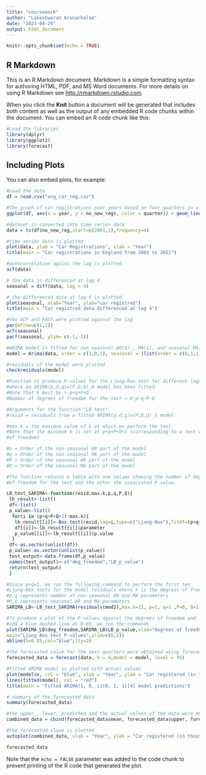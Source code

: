 ---
title: "coursework"
author: "Lokeshwaran Arunachalam"
date: "2023-04-29"
output: html_document
---

```{r setup, include=FALSE}
knitr::opts_chunk$set(echo = TRUE)
```

## R Markdown

This is an R Markdown document. Markdown is a simple formatting syntax for authoring HTML, PDF, and MS Word documents. For more details on using R Markdown see <http://rmarkdown.rstudio.com>.

When you click the **Knit** button a document will be generated that includes both content as well as the output of any embedded R code chunks within the document. You can embed an R code chunk like this:

```{r cars}
#Load the libraries 
library(dplyr)
library(ggplot2)
library(forecast)
```

## Including Plots

You can also embed plots, for example:

```{r pressure, echo=FALSE}
#Load the data
df = read.csv("eng_car_reg.csv")
```



```{r}
#The graph of car registrations over years based on four quarters in a year
ggplot(df, aes(x = year, y = no_new_regs, color = quarter)) + geom_line() + labs(y = "car registrations (in thousands)", color = "Quarter", x = "Year")+ ggtitle("Car registrations in England from 2001 to 2022")
```

```{r}
#dataset is converted into time series data
data = ts(df$no_new_reg,start=c(2001,1),frequency=4)

```




```{r}
#time series data is plotted
plot(data, ylab = "Car Registrations", xlab = "Year")
title(main = "Car registrations in England from 2001 to 2022")
```



```{r}
#autocorrelation agains the lag is plotted
acf(data)
```



```{r}
# the data is differenced at lag 4 
seasonal = diff(data, lag = 4)

```


```{r}
# the differenced data at lag 4 is plotted
plot(seasonal, xlab="Year", ylab="car registred")
title(main = "Car registred data differenced at lag 4")
```


```{r}
#the ACF and PACF were plotted against the lag
par(mfrow=c(1,2))
acf(seasonal)
pacf(seasonal, ylim= c(-1, 1))
```





```{r}
#ARIMA model is fitted for non seasonal AR(1) , MA(1), and seasonal MA(1) with seasonal difference at lag 4
model = Arima(data, order = c(1,0,1), seasonal = (list(order = c(0,1,1), period = 4)), method = "ML")

```



```{r}
#residuals of the model were plotted
checkresiduals(model)
```
```{r}
#Function to produce P-values for the Ljung-Box test for different lags
#where an ARIMA(p,d,q)x(P,D,Q)_h model has been fitted.
#Note that k must be > p+q+P+Q 
#Number of degrees of freedom for the test = k-p-q-P-Q

#Arguments for the function "LB_test"
#resid = residuals from a fitted ARIMA(p,d,q)x(P,D,Q)_h model

#max.k = the maximum value of k at which we perform the test
#Note that the minimum k is set at p+q+P+Q+1 (corresponding to a test with one degree
#of freedom)

#p = Order of the non-seasonal AR part of the model
#q = Order of the non-seasonal MA part of the model
#P = Order of the seasonal AR part of the model
#Q = Order of the seasonal MA part of the model 

#The function returns a table with one column showing the number of degrees 
#of freedom for the test and the other the associated P-value.

LB_test_SARIMA<-function(resid,max.k,p,q,P,Q){
 lb_result<-list()
 df<-list()
 p_value<-list()
  for(i in (p+q+P+Q+1):max.k){
   lb_result[[i]]<-Box.test(resid,lag=i,type=c("Ljung-Box"),fitdf=(p+q+P+Q))
   df[[i]]<-lb_result[[i]]$parameter
   p_value[[i]]<-lb_result[[i]]$p.value
  }
 df<-as.vector(unlist(df))
 p_value<-as.vector(unlist(p_value))
 test_output<-data.frame(df,p_value)
 names(test_output)<-c("deg_freedom","LB_p_value")
 return(test_output)
 }
```

```{r}
#Since p+q=1, we run the following command to perform the first ten
#Ljung-Box tests for the model residuals where k is the degress of freedom
#p,q represents number of non-seasonal AR and MA parameters
#P,Q represents seasonal AR and MA parameters
SARIMA_LB<-LB_test_SARIMA(residuals(mod2),max.k=11, p=1, q=1 ,P=0, Q=1)

#To produce a plot of the P-values against the degrees of freedom and
#add a blue dashed line at 0.05, we run the commands
plot(SARIMA_LB$deg_freedom,SARIMA_LB$LB_p_value,xlab="Degrees of freedom",ylab="Pvalue",
main="Ljung-Box test P-values",ylim=c(0,1))
abline(h=0.05,col="blue",lty=2)
```

```{r}
#the forecasted value for the next quarters were obtained using forecast function, level = 95 indicates 95% confidence interval 
forecasted_data = forecast(data, h = 4,model = model, level = 95)
```








```{r}
#Fitted ARIMA model is plotted with actual values
plot(model$x, col = "blue", xlab = "Year", ylab = "Car registered (in thousands)")
lines(fitted(model), col = "red")
title(main = "Fitted ARIMA(1, 0, 1)(0, 1, 1)[4] model predictions")
```


```{r}
# summary of the forecasted data
summary(forecasted_data)
```


```{r}
#the upper , lower, predicted and the actual values of the data were merged
combined_data = cbind(forecasted_data$mean, forecasted_data$upper, forecasted_data$lower, data)
```


```{r}
#the forecasted vlaue is plotted
autoplot(combined_data, xlab = "Year", ylab = "Car registered (in thousands)",main = "Forecasted car registered value for Q4 of 2022 and Q1-Q3 of 2023") + scale_color_discrete(labels = c("mean", "upper confidence level", "lower confidence level", "actual value"))
```

```{r}
forecasted_data
```










Note that the `echo = FALSE` parameter was added to the code chunk to prevent printing of the R code that generated the plot.
